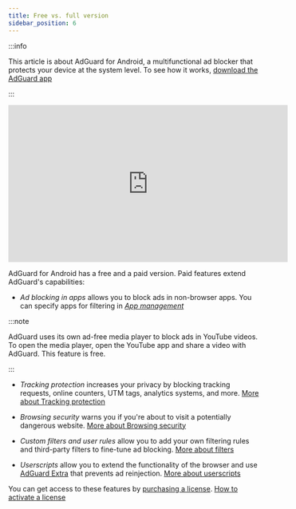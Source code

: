 ```yaml
---
title: Free vs. full version
sidebar_position: 6
---
```


:::info

This article is about AdGuard for Android, a multifunctional ad blocker that protects your device at the system level. To see how it works, [download the AdGuard app](https://agrd.io/download-kb-adblock)

:::

<iframe width="560" height="315" src="https://www.youtube-nocookie.com/embed/xNOeHpZgjFo" title="YouTube video player" frameborder="0" allow="accelerometer; autoplay; clipboard-write; encrypted-media; gyroscope; picture-in-picture" allowfullscreen></iframe>

AdGuard for Android has a free and a paid version. Paid features extend AdGuard's capabilities:

- _Ad blocking in apps_ allows you to block ads in non-browser apps. You can specify apps for filtering in [_App management_](/adguard-for-android/features/app-management)

:::note

AdGuard uses its own ad-free media player to block ads in YouTube videos. To open the media player, open the YouTube app and share a video with AdGuard. This feature is free.

:::

- _Tracking protection_ increases your privacy by blocking tracking requests, online counters, UTM tags, analytics systems, and more. [More about Tracking protection](/adguard-for-android/features/protection/tracking-protection)

- _Browsing security_ warns you if you're about to visit a potentially dangerous website. [More about Browsing security](/adguard-for-android/features/protection/browsing-security)

- _Custom filters and user rules_ allow you to add your own filtering rules and third-party filters to fine-tune ad blocking. [More about filters](/adguard-for-android/features/settings#filters)

- _Userscripts_ allow you to extend the functionality of the browser and use [AdGuard Extra](/adguard-for-android/features/settings#adguard-extra) that prevents ad reinjection. [More about userscripts](/adguard-for-android/features/settings#userscripts)

You can get access to these features by [purchasing a license](https://adguard.com/license.html). [How to activate a license](/general/license/activation/#activating-adguard-for-android)
